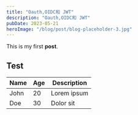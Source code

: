```yaml
---
title: "Oauth,OIDC和 JWT"
description: "Oauth,OIDC和 JWT"
pubDate: 2023-05-21
heroImage: "/blog/post/blog-placeholder-3.jpg"
---
```


This is my first **post**.

## Test

| Name | Age | Description |
| ---- | --- | ----------- |
| John | 20  | Lorem ipsum |
| Doe  | 30  | Dolor sit   |

